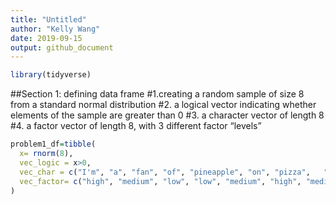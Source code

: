 ```yaml
---
title: "Untitled"
author: "Kelly Wang"
date: 2019-09-15
output: github_document
---
```



```r
library(tidyverse)
````

##Section 1: defining data frame
#1.creating a random sample of size 8 from a standard normal distribution
#2. a logical vector indicating whether elements of the sample are greater than 0
#3. a character vector of length 8
#4. a factor vector of length 8, with 3 different factor "levels"
`````r
problem1_df=tibble(
  x= rnorm(8),
  vec_logic = x>0,
  vec_char = c("I'm", "a", "fan", "of", "pineapple", "on", "pizza",   "yum!"),
  vec_factor= c("high", "medium", "low", "low", "medium", "high", "medium", "medium")
)
`````
